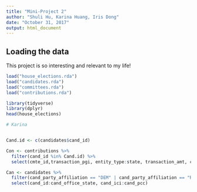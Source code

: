 ```yaml
---
title: "Mini-Project 2"
author: "Shuli Hu, Karina Huang, Iris Dong"
date: "October 31, 2017"
output: html_document
---
```



## Loading the data

This project is so interesting and relevant to my life!

```r
load("house_elections.rda")
load("candidates.rda")
load("committees.rda")
load("contributions.rda")
```

```r
library(tidyverse)
library(dplyr)
head(house_elections)
```


```r
# Karina


Cand.id <- c(candidates$cand_id)

Con <- contributions %>%
  filter(cand_id %in% Cand.id) %>%
  select(cmte_id,transaction_pgi, entity_type:state, transaction_amt, cand_id) 

Can <- candidates %>%
  filter(cand_party_affiliation == "DEM" | cand_party_affiliation == "REP") %>%
  select(cand_id:cand_office_state, cand_ici:cand_pcc) 
  

```






















































